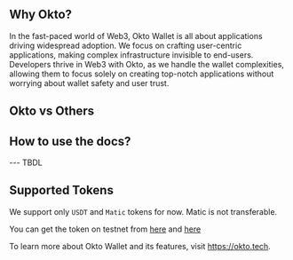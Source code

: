 ## Why Okto?
 
In the fast-paced world of Web3, Okto Wallet is all about applications driving widespread adoption. We focus on crafting user-centric applications, making complex infrastructure invisible to end-users. Developers thrive in Web3 with Okto, as we handle the wallet complexities, allowing them to focus solely on creating top-notch applications without worrying about wallet safety and user trust.

## Okto vs Others


## How to use the docs?

--- TBDL

## Supported Tokens
We support only `USDT` and `Matic` tokens for now. Matic is not transferable.

You can get the token on testnet from [here](https://mumbaifaucet.com/) and [here](https://chainlist.org/?testnets=true&search=mumb)

To learn more about Okto Wallet and its features, visit https://okto.tech.

